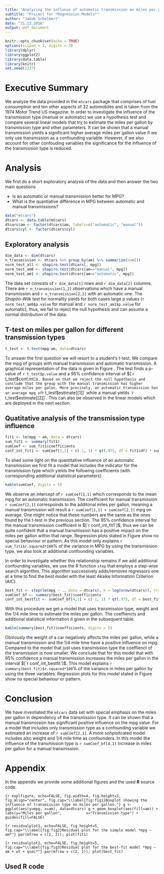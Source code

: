 ```yaml
---
title: "Analyzing the influnce of automatic transmission on miles per gallon in the *mtcars* data"
subtitle: "Project for *Regression Models*"
author: "Jakob Schelbert"
date: "31.12.2016"
output: pdf_document
---
```


```r
knitr::opts_chunk$set(echo = TRUE)
options(scipen = 1, digits = 3)
library(dplyr)
library(ggplot2)
library(data.table)
library(knitr)
set.seed(1337)
```

# Executive Summary
We analyze the data provided in the `mtcars` package that comprises of fuel consumption and ten other aspects of 32 automobiles and is taken from the 1974 Motor Trend US magazine.
In order to investigate the influence of the transmission type (manual or automatic) we use a hypothesis test and compare several linear models that try to estimate the miles per gallon by transmission type and other parameters.
It can be shown that a manual transmission yields a significant higher average miles per gallon value if we only use transmission as a confounding variable.
However, if we also account for other confouding variables the significance for the influence of the transmission type is reduced.


# Analysis
We first do a short exploratory analysis of the data and then answer the two main questions

* Is an automatic or manual transmission better for MPG?
* What is the quantiative difference in MPG between automatic and manual transmissions?

```r
data("mtcars")
dtcars <- data.table(mtcars)
dtcars$am <- factor(dtcars$am, labels=c("automatic", "manual"))
dtcars$cyl <- factor(dtcars$cyl)
```


## Exploratory analysis
```r
dim_data <- dim(dtcars)
n_transmission <- dtcars %>% group_by(am) %>% summarize(n=n())
norm_test_all <- shapiro.test(dtcars[, mpg])
norm_test_am0 <- shapiro.test(dtcars[am=="manual", mpg])
norm_test_am1 <- shapiro.test(dtcars[am=="automatic", mpg])
```
The data set consists of `r dim_data[1]` rows and `r dim_data[2]` columns.
There are `r n_transmission[1,2]` observations which have a manual transmission and `r n_transmission[2,2]` with an automatic one.
The *Shapiro-Wilk* test for normality yields for both cases large p values (`r norm_test_am0$p.value` for manual and `r norm_test_am1$p.value` for automatic), thus, we fail to reject the null hypothesis and can assume a normal distribution of the data.


## T-test on miles per gallon for different transmission types
```r
t_test <- t.test(mpg~am, data=dtcars)
```
To answer the first question we will resort to a student's t-test.
We compare the mpg of groups with manual transmission and automatic transmission.
A graphical representation of the data is given in Figure \ref{fig:fig1}.
The test finds a p-value of `r t_test$p.value` and a 95% confidence interval of $[`r t_test$conf.int`]$.
Based on that we reject the null hypothesis and conclude that the group with the manual transmission has higher average miles per galon.
More precisely, an automatic transmission has an average mpg of `r t_test$estimate[[1]]` while a manual yields `r t_test$estimate[[2]]`.
This can also be observed in the linear models which are deployed in the next section.


## Quatitative analysis of the transmission type influence
```r
fit1 <- lm(mpg ~ am, data = dtcars)
sum_fit1 <- summary(fit1)
sumCoef <- sum_fit1$coefficients
conf_int_fit1 <- sumCoef[2,1] + c(-1, 1) * qt(.975, df = fit1$df) * sumCoef[2, 2]
```
To shed some light on the quantitative influence of an automatic transmission we first fit a model that includes the indicator for the transmission type which yields the following coefficients (with corresponding additional statistical parameters)
```r
kable(sumCoef, digits = 5)
```

We observe an intercept of `r sumCoef[1,1]` which corresponds to the mean mpg for an automatic transmission.
The coefficient for manual transmission `r sumCoef[2,1]` correspoinds to the additonal miles per gallon, meaning a manual transmission will result a `r sumCoef[1,1] + sumCoef[2,1]` mpg on average.
One might notice that these numbers are the same as the ones found by the t-test in the previous section.
The 95% confidence interval for the manual transmission coefficient is $[`r conf_int_fit1`]$, thus we can be quite confident that a manual transmission has a positive impact on the miles per gallon within that range.
Regression plots stated in Figure \ref{fig:fig2} show no special behaviour or pattern.
As this model only explains `r sum_fit1$r.squared*100`% of the variance in MPG by using the transmission type, we also look at additional confounding variables.

In order to investigate whether this relationship remains if we add additional confounding variables, we use the R function `step` that employs a step-wise search algorithm.
This algorithm successively adds/removes regressors one at a time to find the best model with the least Akaike Information Criterion (AIC).
```r
best_fit <- step(lm(mpg ~ ., data = dtcars), k = log(nrow(dtcars)), trace=0)
sumCoef_bf <- summary(best_fit)$coefficients
conf_int_bestfit <- sumCoef_bf[4,1] + c(-1, 1) * qt(.975, df = best_fit$df) * sumCoef_bf[4, 2]
```
With this procedure we get a model that uses transmission type, weight and the 1/4 mile time to estimate the miles per gallon.
The coeffiencts and additional statistical information it given in the subsequent table.
```r
kable(summary(best_fit)$coefficients, digits = 5)
```

Obviously the weight of a car negatively affects the miles per gallon, while a manual transmission and the 1/4 mile time have a positive influence on mpg.
Compared to the model that just uses transmission type the coeffienct of the transmission is now smaller.
We conclude that for this model that with 95% confidence a manual transmission increases the miles per gallon in the interval $[`r conf_int_bestfit`]$.
This model explains `r summary(best_fit)$r.squared*100`% of the variance in miles per gallon by using the three variables.
Regression plots for this model stated in Figure \ref{fig:fig3} show no special behaviour or pattern.



# Conclusion
We have investiated the `mtcars` data set with special emphasis on the miles per gallon in dependency of the transmission type.
It can be shown that a manual transmission has significant positive influence on the mpg value.
For a model that includes only transmission type as a confounding variable we estimated an increase of `r sumCoef[2,1]`.
A more sohpisitcated model includes also weight and 1/4 mile time as confounders.
In this model the influence of the transmission type is `r sumCoef_bf[4,1]` increase in miles per gallon for a manual transmission.


# Appendix
In the appendix we provide some additional figures and the used **R** source code.

```{r explfigure, echo=FALSE, fig.width=4, fig.height=3, fig.align="center", fig.cap="\\label{fig:fig1}Boxplot showing the influence of transmission type on miles per gallon."}
g <- ggplot(aes(y=mpg, x=am), data=dtcars)
g + geom_boxplot(aes(fill=am)) + 
    labs(y="Miles per gallon", 
         x="Transmission type") + 
    guides(fill=FALSE)
```

```{r residualplot1, echo=FALSE, fig.height=5, fig.cap="\\label{fig:fig2}Residual plot for the simple model *mpg ~ am*"}
par(mfrow = c(2, 2)); plot(fit1)
```

```{r residualplot2, echo=FALSE, fig.height=5, fig.cap="\\label{fig:fig3}Residual plot for the best-fit model *mpg ~ am + wt + qsec*"}
par(mfrow = c(2, 2)); plot(best_fit)
```


## Used **R** code
```r
```

